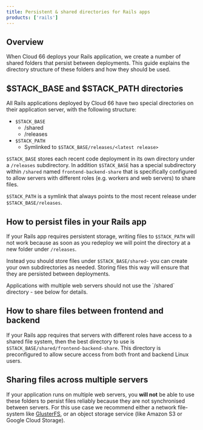 ```yaml
---
title: Persistent & shared directories for Rails apps
products: ['rails']
---
```


## Overview

When Cloud 66 deploys your Rails application, we create a number of shared folders that persist between deployments. This guide explains the directory structure of these folders and how they should be used.

## $STACK_BASE and $STACK_PATH directories

All Rails applications deployed by Cloud 66 have two special directories on their application server, with the following structure:

- `$STACK_BASE`
    - /shared
    - /releases
- `$STACK_PATH`
    - Symlinked to `$STACK_BASE/releases/<latest release>`

`$STACK_BASE` stores each recent code deployment in its own directory under a `/releases` subdirectory. In addition `$STACK_BASE` has a special subdirectory within `/shared` named `frontend-backend-share` that is specifically configured to allow servers with different roles (e.g. workers and web servers) to share files. 

`$STACK_PATH` is a symlink that always points to the most recent release under `$STACK_BASE/releases`. 

## How to persist files in your Rails app

If your Rails app requires persistent storage, writing files to `$STACK_PATH` will not work because as soon as you redeploy we will point the directory at a new folder under `/releases`. 

Instead you should store files under `$STACK_BASE/shared`- you can create your own subdirectories as needed. Storing files this way will ensure that they are persisted between deployments.

<Callout type="warning" title="Not suitable for apps with multiple web servers">
Applications with multiple web servers should not use the `/shared` directory - see below for details. 
</Callout>

## How to share files between frontend and backend

If your Rails app requires that servers with different roles have access to a shared file system, then the best directory to use is `$STACK_BASE/shared/frontend-backend-share`. This directory is preconfigured to allow secure access from both front and backend Linux users. 

## Sharing files across multiple servers

If your application runs on multiple web servers, you **will not** be able to use these folders to persist files reliably because they are not synchronised between servers. For this use case we recommend either a network file-system like [GlusterFS](/:product/:version?/servers/glusterfs), or an object storage service (like Amazon S3 or Google Cloud Storage).
